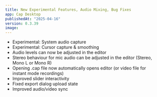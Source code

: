 ```yaml
---
title: New Experimental Features, Audio Mixing, Bug Fixes
app: Cap Desktop
publishedAt: "2025-04-16"
version: 0.3.39
image:
---
```


- Experimental: System audio capture
- Experimental: Cursor capture & smoothing
- Audio levels can now be adjusted in the editor
- Stereo behaviour for mic audio can be adjusted in the editor (Stereo, Mono L or Mono R)
- Opening .cap file now automatically opens editor (or video file for instant mode recordings)
- Improved slider interactivity
- Fixed export dialog upload state
- Improved audio/video sync
